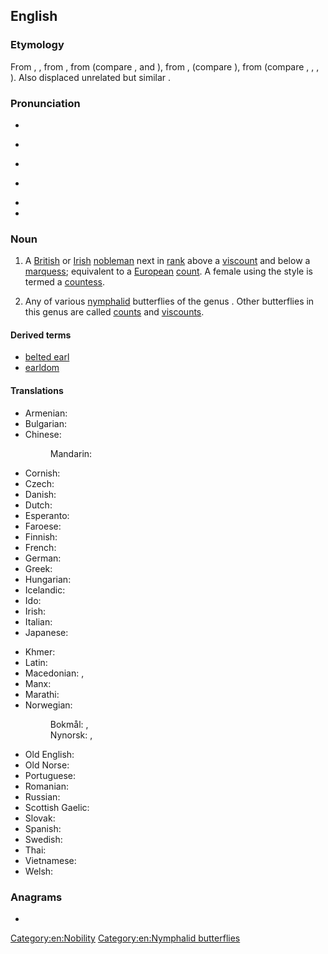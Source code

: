{{also|Earl}}
==English==
{{wikipedia}}

===Etymology===
From {{inh|en|enm|erle}}, {{m|enm|erl}}, from {{inh|en|ang|eorl}}, from {{inh|en|gem-pro|*erlaz}} (compare {{cog|non|jarl}}, {{cog|goh|-}} and {{cog|osx|erl}}), from {{der|en|gem-pro|*erōną}}, {{m|gem-pro|*arōną}} (compare {{cog|non|jara|t=fight, battle}}), from {{der|en|ine-pro|*h₁er-}} (compare {{cog|la|orior|t=to rise, get up}}, {{cog|grc|ὄρνυμι||to urge, incite}}, {{cog|ae|𐬆𐬭𐬆𐬥𐬀𐬊𐬌𐬙𐬌|t=to move}}, {{cog|sa|ऋणोति|t=to arise, reach, move, attack|tr=ṛṇóti}}). Also displaced unrelated but similar {{m|ang|ealdorman||alderman}}.

===Pronunciation===
* {{enPR|ûrl}}
* {{a|UK}} {{IPA|en|/ɜːl/}}
* {{audio|en|LL-Q1860 (eng)-Vealhurl-earl.wav ‎|Audio (UK)}}
* {{a|US}} {{IPA|en|/ɝl/}}
* {{rhymes|en|ɜː(r)l}}
* {{homophones|en|URL}}

===Noun===
{{en-noun}}

#{{lb|en|nobility}} A [[British]] or [[Irish]] [[nobleman]] next in [[rank]] above a [[viscount]] and below a [[marquess]]; equivalent to a [[European]] [[count]]. A female using the style is termed a [[countess]].
# {{lb|en|entomology}} Any of various [[nymphalid]] butterflies of the genus {{taxlink|Tanaecia|genus|ver=190708}}. Other butterflies in this genus are called [[count]]s and [[viscount]]s.

====Derived terms====
* [[belted earl]]
* [[earldom]]

====Translations====
{{trans-top|a British or Irish nobleman}}
* Armenian: {{t+|hy|կոմս}}
* Bulgarian: {{t|bg|граф|m}}
* Chinese:
*: Mandarin: {{t+|cmn|伯爵|tr=bójué|sc=Hani}}
* Cornish: {{t|kw|yurl|m}}
* Czech: {{t+|cs|hrabě|m}}
* Danish: {{t|da|jarl|c}}
* Dutch: {{t+|nl|graaf|m}}
* Esperanto: {{t+|eo|grafo}}
* Faroese: {{t|fo|jarl|m}}
* Finnish: {{t+|fi|jaarli}}
* French: {{t+|fr|comte}}
* German: {{t+|de|Graf}}
* Greek: {{t+|el|κόμης|m}}
* Hungarian: {{t+|hu|gróf}}
* Icelandic: {{t+|is|jarl|m}}
* Ido: {{t+|io|komto}}
* Irish: {{t+|ga|iarla|m}}
* Italian: {{t+|it|conte|m}}
* Japanese: {{t+|ja|伯爵|tr=はくしゃく, hakushaku|sc=Jpan}}
{{trans-mid}}
* Khmer: {{t+|km|ព្រះ|tr=preah}}
* Latin: {{t|la|comes|m}}
* Macedonian: {{t|mk|ерл|m}}, {{t|mk|гроф|m}}
* Manx: {{t|gv|eearley|m}}
* Marathi: {{t|mr|अर्ल|m}}
* Norwegian:
*: Bokmål: {{t|nb|jarl|m}}, {{t+|nb|greve|m}}
*: Nynorsk: {{t|nn|jarl|m}}, {{t|nn|greve|m}}
* Old English: {{t|ang|eorl|m}}
* Old Norse: {{t|non|jarl|m}}
* Portuguese: {{t+|pt|conde|m}}
* Romanian: {{t+|ro|conte|m}}
* Russian: {{t+|ru|граф|m}}
* Scottish Gaelic: {{t|gd|iarla|m}}
* Slovak: {{t+|sk|gróf}}
* Spanish: {{t+|es|conde|m}}
* Swedish: {{t+|sv|jarl|c}}
* Thai: {{t|th|เอิร์ล}}
* Vietnamese: {{t+|vi|bá tước}}
* Welsh: {{t|cy|iarll|m}}
{{trans-bottom}}

===Anagrams===
* {{anagrams|en|a=aelr|Arel|Elar|Lare|Lear|Rael|Raël|Real|lare|lear|rale|real}}

[[Category:en:Nobility]]
[[Category:en:Nymphalid butterflies]]